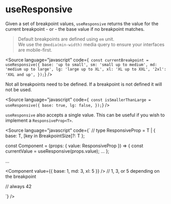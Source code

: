 
<Meta title="useResponsive" />

# useResponsive

Given a set of breakpoint values, `useResponsive` returns the value for the current breakpoint - or - the base value if no breakpoint matches.

> Default breakpoints are defined using `em` unit. <br/>
> We use the `@media(min-width)` media query to ensure your interfaces are mobile-first.

<Source
    language="javascript"
    code={`
const currentBreakpoint = useResponsive({
    base: 'up to small',
    sm: 'small up to medium',
    md: 'medium up to large',
    lg: 'large up to XL',
    xl: 'XL up to XXL',
    '2xl': 'XXL and up',
});`}
/>

Not all breakpoints need to be defined. If a breakpoint is not defined it will not be used.

<Source
    language="javascript"
    code={`
const isSmallerThanLarge = useResponsive({
    base: true,
    lg: false,
});`}
/>

<Canvas of={SmallerThanLarge} />

`useResponsive` also accepts a single value. This can be useful if you wish to implement a `ResponsiveProp<T>`.

<Source
    language="javascript"
    code={`
// type ResponsiveProp<T> = T | { base: T, [key in BreakpointSize]?: T };
 
const Component = (props: { value: ResponsiveProp<number> }) => {
    const currentValue = useResponsive(props.value);
    ...
};

...

<Component value={{ base: 1, md: 3, xl: 5 }} /> // 1, 3, or 5 depending on the breakpoint

<Component value={42} /> // always 42

`}
/>

<Canvas of={WithResponsiveProp} />

